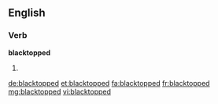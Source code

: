 ==English==

===Verb===
'''blacktopped'''

# {{en-past of|blacktop}}

[[de:blacktopped]]
[[et:blacktopped]]
[[fa:blacktopped]]
[[fr:blacktopped]]
[[mg:blacktopped]]
[[vi:blacktopped]]